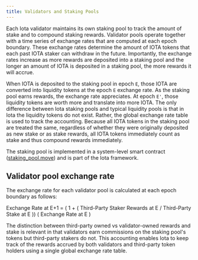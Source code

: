 ```yaml
---
title: Validators and Staking Pools
---
```



Each Iota validator maintains its own staking pool to track the amount of stake and to compound staking rewards. Validator pools operate together with a time series of exchange rates that are computed at each epoch boundary. These exchange rates determine the amount of IOTA tokens that each past IOTA staker can withdraw in the future. Importantly, the exchange rates increase as more rewards are deposited into a staking pool and the longer an amount of IOTA is deposited in a staking pool, the more rewards it will accrue.

When IOTA is deposited to the staking pool in epoch `E`, those IOTA are converted into liquidity tokens at the epoch `E` exchange rate. As the staking pool earns rewards, the exchange rate appreciates. At epoch `E'`, those liquidity tokens are worth more and translate into more IOTA.
The only difference between Iota staking pools and typical liquidity pools is that in Iota the liquidity tokens do not exist. Rather, the global exchange rate table is used to track the accounting. Because all IOTA tokens in the staking pool are treated the same, regardless of whether they were originally deposited as new stake or as stake rewards, all IOTA tokens immediately count as stake and thus compound rewards immediately.

The staking pool is implemented in a system-level smart contract ([staking_pool.move](https://github.com/iotaledger/iota/blob/main/crates/iota-framework/packages/iota-system/sources/staking_pool.move)) and is part of the Iota framework.

## Validator pool exchange rate 

The exchange rate for each validator pool is calculated at each epoch boundary as follows:

Exchange Rate at E+1 = ( 1 + ( Third-Party Staker Rewards at E / Third-Party Stake at E )) ( Exchange Rate at E )

The distinction between third-party owned vs validator-owned rewards and stake is relevant in that validators earn commissions on the staking pool's tokens but third-party stakers do not. This accounting enables Iota to keep track of the rewards accrued by both validators and third-party token holders using a single global exchange rate table.

<StakingPoolReqs />
